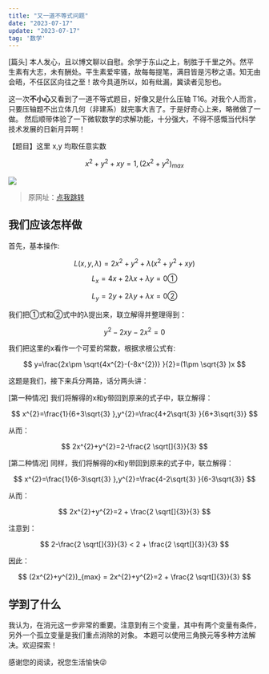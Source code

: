 ```yaml
---
title: "又一道不等式问题"
date: "2023-07-17"
update: "2023-07-17"
tag: '数学'
---
```


[篇头] 本人发心，且以博文聊以自慰。余学于东山之上，制胜于千里之外。然平生素有大志，未有酬处。平生素爱牢骚，故每每提笔，满目皆是污秽之语。知无由会晤，不任区区向往之至！故今具道所以，如有纰漏，冀读者见恕也。

这一次**不小心**又看到了一道不等式题目，好像又是什么压轴 T16。对我个人而言，只要压轴题不出立体几何（非建系）就完事大吉了。于是好奇心上来，略微做了一做。
然后顺带体验了一下微软数学的求解功能，十分强大，不得不感慨当代科学技术发展的日新月异啊！

【题目】这里 x,y 均取任意实数

$$
x^{2}+y^{2}+xy=1,(2x^{2}+y^{2})_{max}
$$

<Image src="/static/microsoft-math-1.png" desc="这是微软数学的求解结果" />

> 原网址：[点我跳转](<https://mathsolver.microsoft.com/zh/solve-problem/%7B%20x%20%20%7D%5E%7B%202%20%20%7D%20%20%2B%20%7B%20y%20%20%7D%5E%7B%202%20%20%7D%20%20%2Bxy%20%3D%20%201%2C%20%60left(%202%20%7B%20x%20%20%7D%5E%7B%202%20%20%7D%20%20%2B%20%7B%20y%20%20%7D%5E%7B%202%20%20%7D%20%20%20%20%60right)>)


## 我们应该怎样做

首先，基本操作:

$$
L(x,y,\lambda)=2x^{2}+y^{2}+\lambda (x^{2}+y^{2}+xy)
$$

$$
L_{x}=4x+2\lambda x+\lambda y=0 ① 
$$

$$
L_{y}=2y+2\lambda y+\lambda x=0 ②
$$

我们把①式和②式中的λ提出来，联立解得并整理得到：

$$
y^{2}-2xy-2x^{2}=0
$$

我们把这里的x看作一个可爱的常数，根据求根公式有:

$$
y=\frac{2x\pm \sqrt{4x^{2}-(-8x^{2})} }{2}=(1\pm \sqrt{3}  )x
$$

这题是我们，接下来兵分两路，话分两头讲：

[第一种情况] 我们将解得的x和y带回到原来的式子中，联立解得：

$$
x^{2}=\frac{1}{6+3\sqrt{3} },y^{2}=\frac{4+2\sqrt{3} }{6+3\sqrt{3}}
$$

从而：

$$
2x^{2}+y^{2}=2-\frac{2 \sqrt[]{3}}{3} 
$$

[第二种情况] 同样，我们将解得的x和y带回到原来的式子中，联立解得：

$$
x^{2}=\frac{1}{6-3\sqrt{3} },y^{2}=\frac{4-2\sqrt{3} }{6-3\sqrt{3}}
$$

从而：

$$
2x^{2}+y^{2}=2 + \frac{2 \sqrt[]{3}}{3} 
$$

注意到：

$$
2-\frac{2 \sqrt[]{3}}{3} < 2 + \frac{2 \sqrt[]{3}}{3} 
$$

因此：

$$
(2x^{2}+y^{2})_{max} = 2x^{2}+y^{2}=2 + \frac{2 \sqrt[]{3}}{3} 
$$

## 学到了什么

我认为，在消元这一步非常的重要。注意到有三个变量，其中有两个变量有条件，另外一个孤立变量是我们重点消除的对象。
本题可以使用三角换元等多种方法解决。欢迎探索！

感谢您的阅读，祝您生活愉快😜